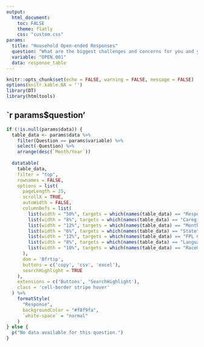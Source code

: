 ```yaml
---
output: 
  html_document:
    toc: FALSE
    theme: flatly
    css: "custom.css"
params: 
  title: "Household Open-ended Responses"
  question: "What are the biggest challenges and concerns for you and your family right now?"
  variable: "OPEN.001"
  data: response_table
---
```


```r
knitr::opts_chunk$set(echo = FALSE, warning = FALSE, message = FALSE)
options(knitr.kable.NA = '')
library(DT)
library(htmltools)
```

## `r params$question'

```r
if (!is.null(params$data)) {
  table_data <- params$data %>%
    filter(Question == params$variable) %>%
    select(-Question) %>%
    arrange(desc(`Month/Year`))
  
  datatable(
    table_data,
    filter = "top",
    rownames = FALSE,
    options = list(
      pageLength = 25,
      scrollX = TRUE,
      autoWidth = FALSE,
      columnDefs = list(
        list(width = "50%", targets = which(names(table_data) == "Response") - 1),
        list(width = "8%", targets = which(names(table_data) == "CaregiverID") - 1),
        list(width = "12%", targets = which(names(table_data) == "Month/Year") - 1),
        list(width = "6%", targets = which(names(table_data) == "State") - 1),
        list(width = "12%", targets = which(names(table_data) == "FPL Category") - 1),
        list(width = "8%", targets = which(names(table_data) == "Language") - 1),
        list(width = "10%", targets = which(names(table_data) == "RaceGroup") - 1)
      ),
      dom = 'Bfrtip',
      buttons = c('copy', 'csv', 'excel'),
      searchHighlight = TRUE
    ),
    extensions = c('Buttons', 'SearchHighlight'),
    class = 'cell-border stripe hover'
  ) %>%
    formatStyle(
      "Response",
      backgroundColor = "#f8f9fa",
      `white-space` = "normal"
    )
} else {
  p("No data available for this question.")
}
```

